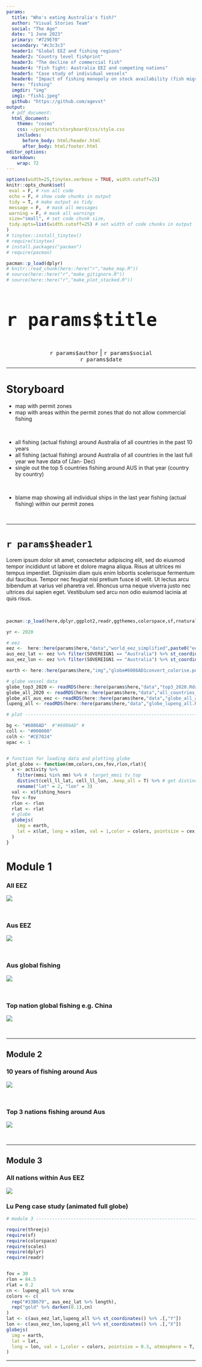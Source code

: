 ```yaml
---
params:
  title: "Who's eating Australia's fish?"  
  author: "Visual Stories Team"
  social: "The Age"
  date: "1 June 2023"    
  primary: "#729E70"
  secondary: "#c3c3c3"
  header1: "Global EEZ and fishing regions"
  header2: "Country level fishprint"
  header3: "The decline of commercial fish"  
  header4: "Fish fight: Australia EEZ and competing nations"
  header5: "Case study of individual vessels"  
  header6: "Impact of fishing monopoly on stock availability (fish migration)"
  here: "fishing"
  imgdir: "img"
  img1: "fish1.jpeg"
  github: "https://github.com/agevst"      
output: 
  # pdf_document:
  html_document:
    theme: "cosmo"
    css: ~/projects/storyboard/css/style.css
    includes:
      before_body: html/header.html
      after_body: html/footer.html
editor_options: 
  markdown: 
    wrap: 72
---
```


<!-- quicksand font -->

<!-- <link rel="stylesheet"href="//fonts.googleapis.com/css?family=Quicksand:300,400,600,700&amp;lang=en"/> -->

<!-- css for tabs -->

```{=html}
<style type="text/css">

.nav>li>a{
    position: relative;
    display: block;
    padding: 10px 15px;
}

.nav-pills>li>a:hover{
  background: `r params$primary`;
  color: `r params$secondary`;
  opacity:0.7;
}

.nav-pills>li>a:focus, .nav-pills>li.active>a, .nav-pills>li.active>a:hover, .nav-pills>li.active>a:focus {
  background: `r params$primary`;
  background-color: `r params$primary`;
}

</style>
```
```r
options(width=25,tinytex.verbose = TRUE, width.cutoff=25)
knitr::opts_chunk$set(
 eval = F, # run all code
 echo = F, # show code chunks in output 
 tidy = T, # make output as tidy
 message = F,  # mask all messages
 warning = F, # mask all warnings 
 size="small", # set code chunk size,
 tidy.opts=list(width.cutoff=25) # set width of code chunks in output
)
# tinytex::install_tinytex()
# require(tinytex)
# install.packages("pacman")
# require(pacman)

pacman::p_load(dplyr)
# knitr::read_chunk(here::here("r","make_map.R"))
# source(here::here("r","make_gitignore.R"))
# source(here::here("r","make_plot_stacked.R"))
```


\  

# [`r params$title`]{style="font-size: 200%;"}

\  
\  

<center>[`r params$author` \| `r params$social`
<br>`r params$date`]{style="font-size: 120%; color:`r params$secondary`;"}</center>

------------------------------------------------------------------------

# Storyboard    
  
- map with permit zones  
- map with areas within the permit zones that do not allow commercial fishing

\  

- all fishing (actual fishing) around Australia of all countries in the past 10 years  
- all fishing (actual fishing) around Australia of all countries in the last full year we have data of (Jan- Dec)   
- single out the top 5 countries fishing around AUS in that year (country by country)      

\  

- blame map showing all individual ships in the last year fishing (actual fishing) within our permit zones  

\  


<!-- here is aus eez where fishing from other nations is illegal (world globe)   -->
<!-- here is the route of fishing vessels X from Japan fishing for tuna, one of the most active nations near Aus   waters. individual vessels fish for many species, such as Z (world globe)   -->
<!-- here are all of Japan's fishing vessels for one year (world globe)   -->
<!-- here are all countries that fished near Aus for 2020 (aus spotlight)        -->


------------------------------------------------------------------------

# `r params$header1`

Lorem ipsum dolor sit amet, consectetur adipiscing elit, sed do eiusmod
tempor incididunt ut labore et dolore magna aliqua. Risus at ultrices mi
tempus imperdiet. Dignissim diam quis enim lobortis scelerisque
fermentum dui faucibus. Tempor nec feugiat nisl pretium fusce id velit.
Ut lectus arcu bibendum at varius vel pharetra vel. Rhoncus urna neque
viverra justo nec ultrices dui sapien eget. Vestibulum sed arcu non odio
euismod lacinia at quis risus.  

\  


```r
pacman::p_load(here,dplyr,ggplot2,readr,ggthemes,colorspace,sf,rnaturalearth,lubridate,svglite,rgdal,stringr,gganimate,scales,concaveman,patchwork,grid,forcats,rmapshaper,threejs,magick) %>% suppressMessages()

yr <- 2020

# eez
eez <-  here::here(params$here,"data","world_eez_simplified",paste0("eez_world_",0.005,".shp")) %>% st_read(quiet = T)
aus_eez_lat <- eez %>% filter(SOVEREIGN1 == "Australia") %>% st_coordinates() %>% .[,"Y"]
aus_eez_lon <- eez %>% filter(SOVEREIGN1 == "Australia") %>% st_coordinates() %>% .[,"X"]

earth <- here::here(params$here,"img","globe#6086AD1convert_colorise.png")

# globe vessel data
globe_top3_2020 <- readRDS(here::here(params$here,"data","top3_2020.Rda"))
globe_all_2020 <- readRDS(here::here(params$here,"data","all_countries_2020.Rda"))
globe_all_aus_eez <- readRDS(here::here(params$here,"data","globe_all_aus_eez.Rda"))
lupeng_all <- readRDS(here::here(params$here,"data","globe_lupeng_all.Rda"))

# plot --------------------------------------------------------------------

bg <- "#6086AD"  #"#6086AD" # 
coll <- "#000000"
colh <- "#CE7024"
opac <- 1


# function for loading data and plotting globe 
plot_globe <- function(mm,colors,cex,fov,rlon,rlat){
  x <- activity %>%
    filter(mmsi %in% mm) %>% #  target_mmsi tv_top
    distinct(cell_ll_lat, cell_ll_lon, .keep_all = T) %>% # get distinct latlon to simplify data
    rename("lat" = 2, "lon" = 3)
  val <- x$fishing_hours
  fov <-fov
  rlon <- rlon
  rlat <- rlat
  # globe
  globejs(
    img = earth,
    lat = x$lat, long = x$lon, val = 1,color = colors, pointsize = cex, atmosphere = T, bg = "#FFFFFF", fov = fov, rotationlong = rlon,rotationlat = rlat # ,height = height,width = height
  )
}


```


# Module 1  

### All EEZ    

![](img/globe1.png)


\  


### Aus EEZ    

![](img/globe2.png)

\  


### Aus global fishing  

![](img/globe3.png)   

\  

### Top nation global fishing e.g. China  

![](img/globe4.png)

\  

----------------------------------------------------------------

## Module 2

### 10 years of fishing around Aus

![](img/globe5.png)   

\  

### Top 3 nations fishing around Aus  

![](img/globe6.png)  

\  

----------------------------------------------------------------

## Module 3  

### All nations within Aus EEZ

![](img/globe7.png)

### Lu Peng case study  (animated full globe)  
```r
# module 3 ----------------------------------------------------------------

require(threejs)
require(sf)
require(colorspace)
require(scales)
require(dplyr)
require(readr)


fov = 30
rlon = 84.5
rlat = 0.2
cn <- lupeng_all %>% nrow
colors <- c(
  rep("#33B679", aus_eez_lat %>% length),
  rep("gold" %>% darken(0.1),cn)
)
lat <- c(aus_eez_lat,lupeng_all %>% st_coordinates() %>% .[,"Y"])
lon <- c(aus_eez_lon,lupeng_all %>% st_coordinates() %>% .[,"X"])
globejs(
  img = earth,
  lat = lat,
  long = lon, val = 1,color = colors, pointsize = 0.3, atmosphere = T, bg = "#FFFFFF",fov = fov, rotationlong = rlon,rotationlat = rlat # ,height = height,width = height
)

```




------------------------------------------------------------------------




<!-- ### Exclusive Economic Zones (EEZ)   -->

<!-- ![](img/eez.png) -->




<!-- ------------------------------------------------------------------------ -->

<!-- # `r params$header2`  -->


<!-- ### Australia -->

<!-- ![](img/aus.png) -->

<!-- ### Other major nations e.g. China   -->

<!-- ![](img/china.png) -->



<!-- ------------------------------------------------------------------------ -->

<!-- # `r params$header3` -->


<!-- Lorem ipsum dolor sit amet, consectetur adipiscing elit, sed do eiusmod -->
<!-- tempor incididunt ut labore et dolore magna aliqua. Risus at ultrices mi -->
<!-- tempus imperdiet. Dignissim diam quis enim lobortis scelerisque -->
<!-- fermentum dui faucibus. Tempor nec feugiat nisl pretium fusce id velit. -->
<!-- Ut lectus arcu bibendum at varius vel pharetra vel. Rhoncus urna neque -->
<!-- viverra justo nec ultrices dui sapien eget. Vestibulum sed arcu non odio -->
<!-- euismod lacinia at quis risus. -->


<!-- ------------------------------------------------------------------------ -->

<!-- # `r params$header4` -->


<!-- Lorem ipsum dolor sit amet, consectetur adipiscing elit, sed do eiusmod -->
<!-- tempor incididunt ut labore et dolore magna aliqua. Risus at ultrices mi -->
<!-- tempus imperdiet. Dignissim diam quis enim lobortis scelerisque -->
<!-- fermentum dui faucibus. Tempor nec feugiat nisl pretium fusce id velit. -->
<!-- Ut lectus arcu bibendum at varius vel pharetra vel. Rhoncus urna neque -->
<!-- viverra justo nec ultrices dui sapien eget. Vestibulum sed arcu non odio -->
<!-- euismod lacinia at quis risus. -->

<!-- Fishing hours per country over time   -->

<!-- ![](img/calendar.png) -->

<!-- ![](img/time1.png) ![](img/time2.png) -->

<!-- \   -->


<!-- \   -->

<!-- ------------------------------------------------------------------------ -->

<!-- # `r params$header5` {.tabset .tabset-fade .tabset-pills} -->

<!-- Lorem ipsum dolor sit amet, consectetur adipiscing elit, sed do eiusmod -->
<!-- tempor incididunt ut labore et dolore magna aliqua. Risus at ultrices mi -->
<!-- tempus imperdiet. Dignissim diam quis enim lobortis scelerisque -->
<!-- fermentum dui faucibus. Tempor nec feugiat nisl pretium fusce id velit. -->
<!-- Ut lectus arcu bibendum at varius vel pharetra vel. Rhoncus urna neque -->
<!-- viverra justo nec ultrices dui sapien eget. Vestibulum sed arcu non odio -->
<!-- euismod lacinia at quis risus. -->

<!-- ![](img/2020.png) -->


<!-- Aus focus -->

<!-- ![](img/2020.gif) -->



<!-- # `r params$header6` -->

<!-- Lorem ipsum dolor sit amet, consectetur adipiscing elit, sed do eiusmod -->
<!-- tempor incididunt ut labore et dolore magna aliqua. Risus at ultrices mi -->
<!-- tempus imperdiet. Dignissim diam quis enim lobortis scelerisque -->
<!-- fermentum dui faucibus. Tempor nec feugiat nisl pretium fusce id velit. -->
<!-- Ut lectus arcu bibendum at varius vel pharetra vel. Rhoncus urna neque -->
<!-- viverra justo nec ultrices dui sapien eget. Vestibulum sed arcu non odio -->
<!-- euismod lacinia at quis risus. -->

<!-- Nunc mi ipsum faucibus vitae aliquet nec ullamcorper. Tempus urna et -->
<!-- pharetra pharetra. Diam quam nulla porttitor massa id neque aliquam -->
<!-- vestibulum morbi. Blandit cursus risus at ultrices mi tempus imperdiet. -->
<!-- Mauris ultrices eros in cursus turpis massa tincidunt dui. Cras -->
<!-- fermentum odio eu feugiat. Vitae tortor condimentum lacinia quis vel -->
<!-- eros donec. Scelerisque mauris pellentesque pulvinar pellentesque -->
<!-- habitant morbi tristique senectus. Tempor nec feugiat nisl pretium. -->
<!-- Vitae tempus quam pellentesque nec nam aliquam. -->


<!-- \   -->

<!-- \   -->

<!-- ------------------------------------------------------------------------ -->



<!-- ------------------------------------------------------------------------ -->

<!-- ------------------------------------------------------------------------ -->

<!-- ------------------------------------------------------------------------ -->

<!-- LAB -->

<!-- Embed iframes -->

<!-- https://stackoverflow.com/questions/54637384/embed-a-html-found-on-web-in-rmarkdown -->

<!-- <iframe width='1000px' height='1000px' src='https://www.smh.com.au/interactive/modules/big-timeline/index.html?resizable=true&date=&time=June%2026&headline=Greater%20Sydney%20enters%20lockdown&image=&credit=&v=15' > -->

<!--   <p>Your browser does not support iframes</p> -->

<!-- </iframe>   -->
